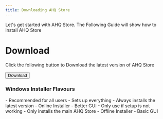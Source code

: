 ```yaml
---
title: Downloading AHQ Store
---
```



Let's get started with AHQ Store. The Following Guide will show how to install AHQ Store

# Download

Click the following button to Download the latest version of AHQ Store

<button class="download-btn" onclick="window.location.pathname='/download'">
  Download
</button>

### Windows Installer Flavours

<Tabs>
  <TabItem label="Setup">
    - Recommended for all users
    - Sets up everything
    - Always installs the latest version
    - Online Installer
    - Better GUI
  </TabItem>

  <TabItem label="MSI">
    - Only use if setup is not working
    - Only installs the main AHQ Store
    - Offline Installer
    - Basic GUI
  </TabItem>
</Tabs>
